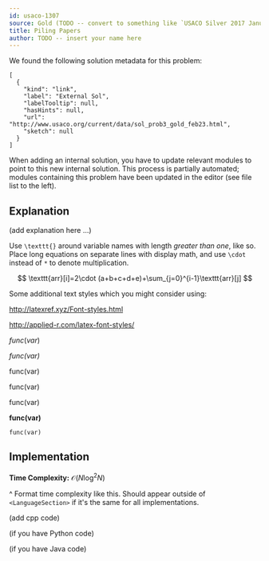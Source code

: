 ```yaml
---
id: usaco-1307
source: Gold (TODO -- convert to something like `USACO Silver 2017 January`)asdf
title: Piling Papers
author: TODO -- insert your name here
---
```


We found the following solution metadata for this problem:
```
[
  {
    "kind": "link",
    "label": "External Sol",
    "labelTooltip": null,
    "hasHints": null,
    "url": "http://www.usaco.org/current/data/sol_prob3_gold_feb23.html",
    "sketch": null
  }
]
```

When adding an internal solution, you have to update relevant modules to point to this new internal solution. This process is partially automated; modules containing this problem have been updated in the editor (see file list to the left).

## Explanation

(add explanation here ...)

Use `\texttt{}` around variable names with length *greater than one*, like so. Place long equations on separate lines with display math, and use `\cdot` instead of `*` to denote multiplication.

$$
\texttt{arr}[i]=2\cdot (a+b+c+d+e)+\sum_{j=0}^{i-1}\texttt{arr}[j]
$$

Some additional text styles which you might consider using:

http://latexref.xyz/Font-styles.html

http://applied-r.com/latex-font-styles/

$func(var)$

$\textit{func(var)}$

$\textrm{func(var)}$

$\text{func(var)}$

$\textsf{func(var)}$

$\textbf{func(var)}$

$\texttt{func(var)}$

## Implementation

**Time Complexity:** $\mathcal{O}(N\log^2N)$

^ Format time complexity like this. Should appear outside of `<LanguageSection>` if it's the same for all implementations.

<LanguageSection>

<CPPSection>

(add cpp code)

</CPPSection>

<PySection>

(if you have Python code)

</PySection>

<JavaSection>

(if you have Java code)

</JavaSection>

</LanguageSection>